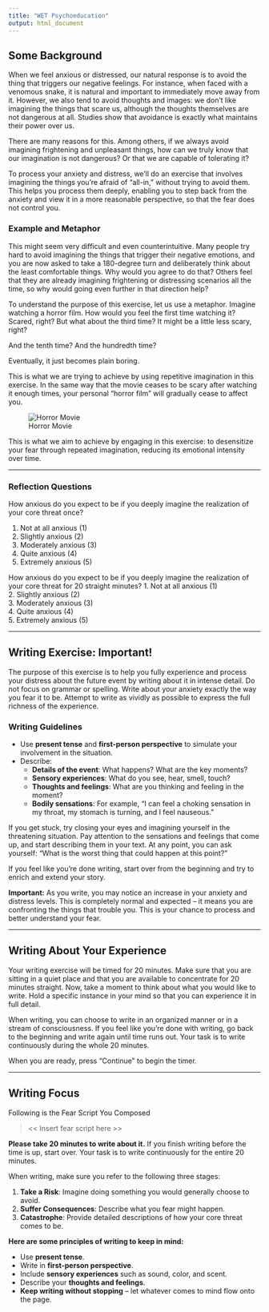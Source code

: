 ```yaml
---
title: "WET Psychoeducation"
output: html_document
---
```


## Some Background

When we feel anxious or distressed, our natural response is to avoid the thing that triggers our negative feelings.
For instance, when faced with a venomous snake, it is natural and important to immediately move away from it.
However, we also tend to avoid thoughts and images: we don’t like imagining the things that scare us, although the thoughts themselves are not dangerous at all.
Studies show that avoidance is exactly what maintains their power over us.

There are many reasons for this.
Among others, if we always avoid imagining frightening and unpleasant things, how can we truly know that our imagination is not dangerous?
Or that we are capable of tolerating it?

To process your anxiety and distress, we’ll do an exercise that involves imagining the things you’re afraid of “all-in,” without trying to avoid them.
This helps you process them deeply, enabling you to step back from the anxiety and view it in a more reasonable perspective, so that the fear does not control you.

### Example and Metaphor

This might seem very difficult and even counterintuitive.
Many people try hard to avoid imagining the things that trigger their negative emotions, and you are now asked to take a 180-degree turn and deliberately think about the least comfortable things.
Why would you agree to do that?
Others feel that they are already imagining frightening or distressing scenarios all the time, so why would going even further in that direction help?

To understand the purpose of this exercise, let us use a metaphor.
Imagine watching a horror film.
How would you feel the first time watching it?
Scared, right?
But what about the third time?
It might be a little less scary, right?

And the tenth time?
And the hundredth time?

Eventually, it just becomes plain boring.

This is what we are trying to achieve by using repetitive imagination in this exercise.
In the same way that the movie ceases to be scary after watching it enough times, your personal "horror film" will gradually cease to affect you.

![Horror Movie](https://lh4.googleusercontent.com/_e36SCa2bN7_JTN3vNnpxv3gMMa4Q4hF813JwsNMAeOJG925DuUv6qQypx_4Dwskzl75m0iCdZ11BFRd5NgsYS9b-Ts6mYH1vrvQkTQcrpDALMusKCmSnEJ7LZpPUqKcanO7iltLp7fPcqAns7GQwsV76wHXi_mJOwftAQPiZn4ymb3BgMyXXlEJqC3s5UU)

This is what we aim to achieve by engaging in this exercise: to desensitize your fear through repeated imagination, reducing its emotional intensity over time.

---

### Reflection Questions

How anxious do you expect to be if you deeply imagine the realization of your core threat once?

1. Not at all anxious (1)  
2. Slightly anxious (2)  
3. Moderately anxious (3)  
4. Quite anxious (4)  
5. Extremely anxious (5)  

How anxious do you expect to be if you deeply imagine the realization of your core threat for 20 straight minutes?
1. Not at all anxious (1)  
2. Slightly anxious (2)  
3. Moderately anxious (3)  
4. Quite anxious (4)  
5. Extremely anxious (5)  

---

## Writing Exercise: Important!

The purpose of this exercise is to help you fully experience and process your distress about the future event by writing about it in intense detail.
Do not focus on grammar or spelling.
Write about your anxiety exactly the way you fear it to be.
Attempt to write as vividly as possible to express the full richness of the experience.

### Writing Guidelines

- Use **present tense** and **first-person perspective** to simulate your involvement in the situation. 
- Describe:
  - **Details of the event**: What happens? What are the key moments?
  - **Sensory experiences**: What do you see, hear, smell, touch?
  - **Thoughts and feelings**: What are you thinking and feeling in the moment?
  - **Bodily sensations**: For example, "I can feel a choking sensation in my throat, my stomach is turning, and I feel nauseous."

If you get stuck, try closing your eyes and imagining yourself in the threatening situation.
Pay attention to the sensations and feelings that come up, and start describing them in your text.
At any point, you can ask yourself: “What is the worst thing that could happen at this point?”

If you feel like you’re done writing, start over from the beginning and try to enrich and extend your story.

**Important:** As you write, you may notice an increase in your anxiety and distress levels.
This is completely normal and expected – it means you are confronting the things that trouble you.
This is your chance to process and better understand your fear.

---

## Writing About Your Experience

Your writing exercise will be timed for 20 minutes.
Make sure that you are sitting in a quiet place and that you are available to concentrate for 20 minutes straight.
Now, take a moment to think about what you would like to write.
Hold a specific instance in your mind so that you can experience it in full detail.

When writing, you can choose to write in an organized manner or in a stream of consciousness.
If you feel like you’re done with writing, go back to the beginning and write again until time runs out.
Your task is to write continuously during the whole 20 minutes.

When you are ready, press "Continue" to begin the timer.

---


## Writing Focus


Following is the Fear Script You Composed

> << Insert fear script here >>

**Please take 20 minutes to write about it.** If you finish writing before the time is up, start over.
Your task is to write continuously for the entire 20 minutes.

When writing, make sure you refer to the following three stages:

1. **Take a Risk**: Imagine doing something you would generally choose to avoid.
2. **Suffer Consequences**: Describe what you fear might happen.
3. **Catastrophe**: Provide detailed descriptions of how your core threat comes to be.

**Here are some principles of writing to keep in mind:**

- Use **present tense**.  
- Write in **first-person perspective**.  
- Include **sensory experiences** such as sound, color, and scent.  
- Describe your **thoughts and feelings**.  
- **Keep writing without stopping** – let whatever comes to mind flow onto the page.
